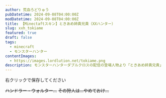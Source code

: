 ```yaml
---
author: 荒血ろどりゅう
pubDatetime: 2024-09-08T04:00:00Z
modDatetime: 2024-09-08T04:00:00Z
title: 【Minectaftスキン】ときあめ姉貴兄貴（XXハンター）
slug: xxh_tokiame
featured: true
draft: false
tags:
  - minecraft
  - モンスターハンター
contentImages:
  - https://images.lordlution.net/tokiame.png
description: モンスターハンターダブルクロスの配信の登場人物より「ときあめ姉貴兄貴」のMinecraftスキンです
---
```


<ContentImage
  imagePath={frontmatter.contentImages[0]}
  alt="モンスターハンターダブルクロスの配信の登場人物の「ときあめ姉貴兄貴」のMinecraftスキン画像"
  mode="mcskin"
  mask={false}
/>

右クリックで保存してください

~~ハンドラー・ウォルター…~~
~~その狩人は…やめておけ…~~
